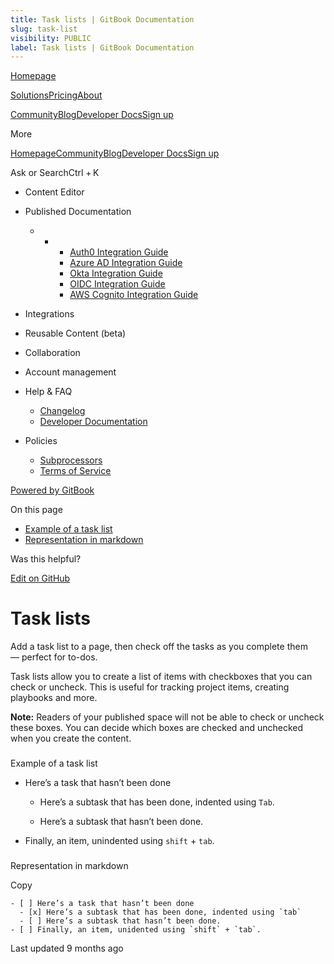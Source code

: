 ```yaml
---
title: Task lists | GitBook Documentation
slug: task-list
visibility: PUBLIC
label: Task lists | GitBook Documentation
---
```

[Homepage](https://www.gitbook.com/)

[Solutions](https://www.gitbook.com/solutions/public-docs)[Pricing](https://www.gitbook.com/pricing)[About](https://www.gitbook.com/about)

[Community](https://github.com/GitbookIO/community)[Blog](https://www.gitbook.com/blog)[Developer Docs](https://developer.gitbook.com/)[Sign up](https://gitbook.com/join)

More

[Homepage](https://www.gitbook.com/)[Community](https://github.com/GitbookIO/community)[Blog](https://www.gitbook.com/blog)[Developer Docs](https://developer.gitbook.com/)[Sign up](https://gitbook.com/join)

Ask or SearchCtrl + K

*   Content Editor
    
*   Published Documentation
    
    *   *   *   [Auth0 Integration Guide](https://developer.gitbook.com/visitor-authentication/guides/integrations/how-to-use-auth0-integration-for-visitor-authentication)
            *   [Azure AD Integration Guide](https://developer.gitbook.com/visitor-authentication/guides/integrations/how-to-use-azure-ad-integration-for-visitor-authentication)
            *   [Okta Integration Guide](https://developer.gitbook.com/visitor-authentication/guides/integrations/how-to-use-okta-integration-for-visitor-authentication)
            *   [OIDC Integration Guide](https://developer.gitbook.com/visitor-authentication/guides/integrations/how-to-use-the-oidc-integration-for-visitor-authentication)
            *   [AWS Cognito Integration Guide](https://developer.gitbook.com/visitor-authentication/guides/integrations/how-to-use-the-aws-cognito-integration-for-visitor-authentication)
            
        
    
*   Integrations
    
*   Reusable Content (beta)
    
*   Collaboration
    
*   Account management
    
*   Help & FAQ
    
    *   [Changelog](https://changelog.gitbook.com/)
    *   [Developer Documentation](https://developer.gitbook.com/)
*   Policies
    
    *   [Subprocessors](https://policies.gitbook.com/security/subprocessors)
    *   [Terms of Service](https://policies.gitbook.com/terms)

[Powered by GitBook](https://www.gitbook.com/?utm_source=content&utm_medium=trademark&utm_campaign=NkEGS7hzeqa35sMXQZ4X)

On this page

*   [Example of a task list](#example-of-a-task-list)
*   [Representation in markdown](#representation-in-markdown)

Was this helpful?

[Edit on GitHub](https://github.com/GitbookIO/public-docs/blob/main/content-editor/blocks/task-list.md)

Task lists
==========

Add a task list to a page, then check off the tasks as you complete them — perfect for to-dos.

Task lists allow you to create a list of items with checkboxes that you can check or uncheck. This is useful for tracking project items, creating playbooks and more.

**Note:** Readers of your published space will not be able to check or uncheck these boxes. You can decide which boxes are checked and unchecked when you create the content.

### 

[](#example-of-a-task-list)

Example of a task list

*   Here’s a task that hasn’t been done
    
    *   Here’s a subtask that has been done, indented using `Tab`.
        
    *   Here’s a subtask that hasn’t been done.
        
    
*   Finally, an item, unindented using `shift` + `tab`.
    

### 

[](#representation-in-markdown)

Representation in markdown

Copy

    - [ ] Here’s a task that hasn’t been done
      - [x] Here’s a subtask that has been done, indented using `tab`
      - [ ] Here’s a subtask that hasn’t been done.
    - [ ] Finally, an item, unidented using `shift` + `tab`.

Last updated 9 months ago
